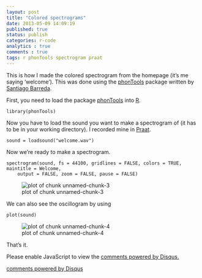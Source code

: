 ```yaml
---
layout: post
title: "Colored spectrograms"
date: 2013-05-09 14:09:19
published: true
status: publish
categories: r-code
analytics : true
comments : true
tags: r phonTools spectrogram praat
---
```



This is how I made the colored spectrogram from the homepage (it's me saying 'welcome'). This was done using the [phonTools][phonTools] package written by [Santiago Barreda][Santiago Barreda].



First, you need to load the package [phonTools][phonTools] into [R][R].



    library(phonTools)


Now you have to load the sound you want to make a spectrogram of (it has to be in your working directory). I recorded mine in [Praat][Praat].


    sound = loadsound("welcome.wav")


Now we're ready to make a spectrogram.


    spectrogram(sound, fs = 44100, gridlines = FALSE, colors = TRUE, maintitle = Welcome,
        output = FALSE, zoom = FALSE, pause = FALSE)

![plot of chunk unnamed-chunk-3](../assets/images/figure/unnamed-chunk-3.png)


We can also see the oscillogram by using


    plot(sound)

![plot of chunk unnamed-chunk-4](../assets/images/figure/unnamed-chunk-4.png)




That's it.


[phonTools]: http://cran.r-project.org/web/packages/phonTools/index.html
[Santiago Barreda]: http://www.santiagobarreda.com/rscripts.html
[Praat]: http://www.fon.hum.uva.nl/praat/
[R]: http://www.r-project.org


<div id="disqus_thread"></div>
<script type="text/javascript">
/* * * CONFIGURATION VARIABLES: EDIT BEFORE PASTING INTO YOUR WEBPAGE * * */
var disqus_shortname = 'jvcasillas'; // required: replace example with your forum shortname

/* * * DON'T EDIT BELOW THIS LINE * * */
(function() {
var dsq = document.createElement('script'); dsq.type = 'text/javascript'; dsq.async = true;
dsq.src = '//' + disqus_shortname + '.disqus.com/embed.js';
(document.getElementsByTagName('head')[0] || document.getElementsByTagName('body')[0]).appendChild(dsq);
})();
</script>
<noscript>Please enable JavaScript to view the <a href="http://disqus.com/?ref_noscript">comments powered by Disqus.</a></noscript>
<a href="http://disqus.com" class="dsq-brlink">comments powered by <span class="logo-disqus">Disqus</span></a>
